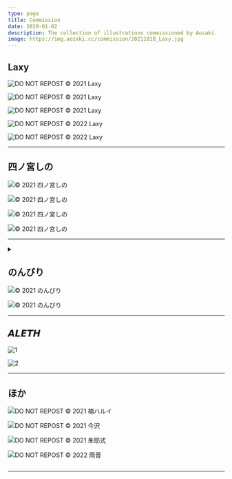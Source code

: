```yaml
---
type: page
title: Commission
date: 2020-01-02
description: The collection of illustrations commissioned by Aozaki.
image: https://img.aozaki.cc/commission/20211018_Laxy.jpg
---
```



## Laxy

![DO NOT REPOST © 2021 Laxy](#commission/20210424_Laxy.jpg)

<Caption
  Year="2021"
  Name="Laxy"
  Url="https://twitter.com/laxyiii/status/1385985122332155908"
/>

![DO NOT REPOST © 2021 Laxy](#commission/20210531_Laxy.jpg)

<Caption
  Year="2021"
  Name="Laxy"
  Url="https://twitter.com/laxyiii/status/1402415053567975424"
/>

![DO NOT REPOST © 2021 Laxy](#commission/20211018_Laxy.jpg)

<Caption
  Year="2021"
  Name="Laxy"
  Url="https://twitter.com/laxyiii/status/1451854024609714183"
/>

![DO NOT REPOST © 2022 Laxy](#commission/20220113_Laxy.jpg)

<Caption
  Year="2022"
  Name="Laxy"
  Url="https://twitter.com/laxyiii/status/1481568202060709892"
/>

![DO NOT REPOST © 2022 Laxy](#commission/20220628_Laxy.jpg)

<Caption
  Year="2022"
  Name="Laxy"
  Url="https://twitter.com/laxyiii/status/1541634796887019522"
/>

---

## 四ノ宮しの

![© 2021 四ノ宮しの](#commission/20211018_四ノ宮しの.jpg)

<Caption
  Year="2021"
  Name="四ノ宮しの"
  Url="https://twitter.com/sinosino141/status/1450748626725134337"
/>

![© 2021 四ノ宮しの](#commission/20210902_四ノ宮しの.jpg)

<Caption
  Year="2021"
  Name="四ノ宮しの"
  Url="https://twitter.com/sinosino141/status/1433446939106807813"
/>

![© 2021 四ノ宮しの](#commission/20210708_四ノ宮しの.jpg)

<Caption
  Year="2021"
  Name="四ノ宮しの"
  Url="https://twitter.com/sinosino141/status/1413111074363113475"
/>

![© 2021 四ノ宮しの](#commission/20210516_四ノ宮しの.jpg)

<Caption
  Year="2021"
  Name="四ノ宮しの"
  Url="https://twitter.com/sinosino141/status/1393899030342782977"
/>

---

<details><summary children="More other works"/>

## のんびり

![© 2021 のんびり](#commission/20210525_のんびり.jpg)

<Caption
  Year="2021"
  Name="のんびり"
  Url="https://twitter.com/nonbi_re/status/1397497316060270600"
/>

![© 2021 のんびり](#commission/20210815_のんびり.jpg)

<Caption
  Year="2021"
  Name="のんびり"
  Url="https://twitter.com/nonbi_re/status/1426826402473517059"
/>

---

## 𝘼𝙇𝙀𝙏𝙃

![1](#commission/20210331_ALETH.jpg)

<Caption
  Year="2021"
  Name="𝘼𝙇𝙀𝙏𝙃"
  Url="https://twitter.com/riva_poul/status/1377187662084341760"
/>

![2](#commission/20210523_ALETH.jpg)

<Caption
  Year="2021"
  Name="𝘼𝙇𝙀𝙏𝙃"
  Url="https://twitter.com/riva_poul/status/1396390446390300674"
/>

---

## ほか

![DO NOT REPOST © 2021 楠ハルイ](#commission/20210428_楠ハルイ.jpg)

<Caption
  Year="2021"
  Name="楠ハルイ"
  Url="https://twitter.com/hr_x9_/status/1387324035655036930"
/>

![DO NOT REPOST © 2021 今沢](#commission/20210217_金沢.jpg)

<Caption Year="2021" Name="今沢" Url="https://twitter.com/animarcat" />

![DO NOT REPOST © 2021 朱耶式](#commission/20210316_朱耶式.jpg)

<Caption
  Year="2021"
  Name="朱耶式"
  Url="https://twitter.com/akaya_siki/status/1371584249745186817"
/>

![DO NOT REPOST © 2022 雨音](#commission/20220403_雨音.jpg)

<Caption
  Year="2022"
  Name="雨音"
  Url="https://twitter.com/walabemoti2/status/1510469282572156931"
/>

</details>

---

<Skeb />
